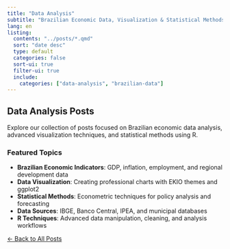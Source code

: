 ```yaml
---
title: "Data Analysis"
subtitle: "Brazilian Economic Data, Visualization & Statistical Methods"
lang: en
listing:
  contents: "../posts/*.qmd"
  sort: "date desc"
  type: default
  categories: false
  sort-ui: true
  filter-ui: true
  include:
    categories: ["data-analysis", "brazilian-data"]
---
```


## Data Analysis Posts

Explore our collection of posts focused on Brazilian economic data analysis, advanced visualization techniques, and statistical methods using R.

### Featured Topics

- **Brazilian Economic Indicators**: GDP, inflation, employment, and regional development data
- **Data Visualization**: Creating professional charts with EKIO themes and ggplot2
- **Statistical Methods**: Econometric techniques for policy analysis and forecasting
- **Data Sources**: IBGE, Banco Central, IPEA, and municipal databases
- **R Techniques**: Advanced data manipulation, cleaning, and analysis workflows

[← Back to All Posts](../index.qmd){.btn .btn-outline-primary}